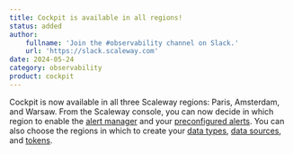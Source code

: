 ```yaml
---
title: Cockpit is available in all regions!
status: added
author:
    fullname: 'Join the #observability channel on Slack.'
    url: 'https://slack.scaleway.com'
date: 2024-05-24
category: observability
product: cockpit
---
```


Cockpit is now available in all three Scaleway regions: Paris, Amsterdam, and Warsaw. From the Scaleway console, you can now decide in which region to enable the [alert manager](/cockpit/concepts/#alert-manager) and your [preconfigured alerts](/cockpit/concepts/#preconfigured-alerts). You can also choose the regions in which to create your [data types](/cockpit/concepts/#data-types), [data sources](/cockpit/concepts/#data-sources), and [tokens](/cockpit/concepts/#tokens).

